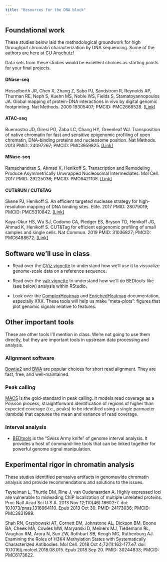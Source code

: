 ```yaml
---
title: "Resources for the DNA block"
---
```


## Foundational work

These studies below laid the methodological groundwork for high throughput chromatin characterization by DNA sequencing. Some of the authors are here at CU Anschutz!

::: {.callout-tip}
Data sets from these studies would be excellent choices as starting points for your final projects.
:::

#### DNase-seq

Hesselberth JR, Chen X, Zhang Z, Sabo PJ, Sandstrom R, Reynolds AP, Thurman RE, Neph S, Kuehn MS, Noble WS, Fields S, Stamatoyannopoulos JA. Global mapping of protein-DNA interactions in vivo by digital genomic footprinting. Nat Methods. 2009 19305407; PMCID: PMC2668528. [\[Link\]](https://www.ncbi.nlm.nih.gov/pmc/articles/pmid/19305407/)

#### ATAC-seq

Buenrostro JD, Giresi PG, Zaba LC, Chang HY, Greenleaf WJ. Transposition of native chromatin for fast and sensitive epigenomic profiling of open chromatin, DNA-binding proteins and nucleosome position. Nat Methods. 2013 PMID: 24097267; PMCID: PMC3959825. [[Link]](https://pubmed.ncbi.nlm.nih.gov/24097267/)

#### MNase-seq

Ramachandran S, Ahmad K, Henikoff S. Transcription and Remodeling Produce Asymmetrically Unwrapped Nucleosomal Intermediates. Mol Cell. 2017 PMID: 29225036; PMCID: PMC6421108. [\[Link\]](https://linkinghub.elsevier.com/retrieve/pii/S1097-2765(17)30874-2)

#### CUT&RUN / CUT&TAG

Skene PJ, Henikoff S. An efficient targeted nuclease strategy for high-resolution mapping of DNA binding sites. Elife. 2017 PMID: 28079019; PMCID: PMC5310842. [\[Link\]](https://pubmed.ncbi.nlm.nih.gov/28079019/)

Kaya-Okur HS, Wu SJ, Codomo CA, Pledger ES, Bryson TD, Henikoff JG, Ahmad K, Henikoff S. CUT&Tag for efficient epigenomic profiling of small samples and single cells. Nat Commun. 2019 PMID: 31036827; PMCID: PMC6488672. [[Link]](https://pubmed.ncbi.nlm.nih.gov/31036827/)

## Software we'll use in class

- Read over the [GViz vignette](https://bioconductor.org/packages/devel/bioc/vignettes/Gviz/inst/doc/Gviz.html) to understand how we'll use it to vissualize genome-scale data on a reference sequence.

- Read over the [valr vignette](https://rnabioco.github.io/valr/articles/valr.html) to understand how we'll do BEDtools-like (see below) analysis within RStudio.

- Look over the [ComplexHeatmap]() and [EnrichedHeatmap]() documentation, especially XXX. These tools will help us make "meta-plots": figures that plot genomic signals relative to features.

## Other important tools

These are other tools I'll mention in class. We're not going to use them directly, but they are important tools in upstream data processing and analysis.

### Alignment software

[Bowtie2]() and [BWA]() are popular choices for short read alignment. They are fast, free, and well-maintained. 

### Peak calling

[MACS](https://www.ncbi.nlm.nih.gov/pmc/articles/PMC2592715/) is the gold-standard in peak calling. It models read coverage as a Poisson process, straightforward identification of regions of higher than expected coverage (i.e., peaks) to be identified using a single parmaeter (lambda) that captures the mean and variance of read coverage.

### Interval analysis

- [BEDtools](https://bedtools.readthedocs.io/en/latest/) is the "Swiss Army knife" of genome interval analysis. It provides a host of command-line tools that can be linked together for powerful genome signal manipulation.

## Experimental rigor in chromatin analysis

These studies identified pervasive artifacts in genomewide chromatin analysis and provide recommendations and solutions to the issues.

Teytelman L, Thurtle DM, Rine J, van Oudenaarden A. Highly expressed loci are vulnerable to misleading ChIP localization of multiple unrelated proteins. Proc Natl Acad Sci U S A. 2013 Nov 12;110(46):18602-7. doi: 10.1073/pnas.1316064110. Epub 2013 Oct 30. PMID: 24173036; PMCID: PMC3831989.

Shah RN, Grzybowski AT, Cornett EM, Johnstone AL, Dickson BM, Boone BA, Cheek MA, Cowles MW, Maryanski D, Meiners MJ, Tiedemann RL, Vaughan RM, Arora N, Sun ZW, Rothbart SB, Keogh MC, Ruthenburg AJ. Examining the Roles of H3K4 Methylation States with Systematically Characterized Antibodies. Mol Cell. 2018 Oct 4;72(1):162-177.e7. doi: 10.1016/j.molcel.2018.08.015. Epub 2018 Sep 20. PMID: 30244833; PMCID: PMC6173622.